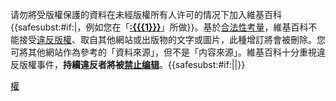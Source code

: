 {{{icon|[[File:Stop hand nuvola.svg|left|40px|link=]] }}}请勿將受版權保護的資料在未經版權所有人许可的情况下加入維基百科{{<includeonly>safesubst:</includeonly>#if:{{{1|}}}|，例如您在「'''[[:{{{1}}}]]'''」所做}}。基於[[Wikipedia:版權信息|合法性考量]]，維基百科不能接受[[Wikipedia:版权常见问题解答|違反版權]]、取自其他網站或出版物的文字或圖片，此種增訂將會被刪除。您可將其他網站作為參考的「資料來源」，但不是「内容來源」。維基百科十分重視違反版權事件，'''持續違反者將被[[Wikipedia:封禁方針|禁止编辑]]'''。{{<includeonly>safesubst:</includeonly>#if:{{{2|}}}|{{{2}}}|}}<!-- Template:uw-copyright --><noinclude>
{{Singlenotice}}
[[Category:用戶警告模板|權]]
</noinclude>